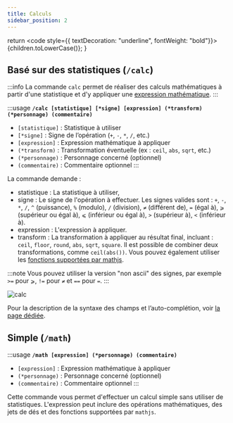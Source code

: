 ```yaml
---
title: Calculs
sidebar_position: 2
---
```

  return <code style={{ textDecoration: "underline", fontWeight: "bold"}}>{children.toLowerCase()}</code>;
}

## Basé sur des statistiques (`/calc`)
:::info
La commande `calc` permet de réaliser des calculs mathématiques à partir d'une statistique et d'y appliquer une [expression mathématique](../../introduction/expression.mdx).
:::

:::usage
**`/calc [statistique] [*signe] [expression] (*transform) (*personnage) (commentaire)`**
- `[statistique]` : Statistique à utiliser
- `[*signe]` : Signe de l’opération (`+`, `-`, `*`, `/`, etc.)
- `[expression]` : Expression mathématique à appliquer
- `(*transform)` : Transformation éventuelle (ex : `ceil`, `abs`, `sqrt`, etc.)
- `(*personnage)` : Personnage concerné (optionnel)
- `(commentaire)` : Commentaire optionnel
:::

La commande demande :
- <CL>statistique</CL> : La statistique à utiliser,
- <CL>signe</CL> : Le signe de l'opération à effectuer. Les signes valides sont : `+`, `-`, `*`, `/`, `^` (puissance), `%` (modulo), `/` (division), `≠` (différent de), `=` (égal à), `⩾` (supérieur ou égal à), `⩽` (inférieur ou égal à), `>` (supérieur à), `<` (inférieur à).
- <CL>expression</CL> : L'expression à appliquer.
- <CL>transform</CL> : La transformation à appliquer au résultat final, incluant : `ceil`, `floor`, `round`, `abs`, `sqrt`, `square`. Il est possible de combiner deux transformations, comme `ceil(abs())`. Vous pouvez également utiliser les [fonctions supportées par mathjs](https://mathjs.org/docs/reference/functions.html).

:::note
Vous pouvez utiliser la version "non ascii" des signes, par exemple `>=` pour `⩾`, `!=` pour `≠` et `==` pour `=`.
:::

![calc](/assets/rolls/db/calc.png)

Pour la description de la syntaxe des champs et l’auto-complétion, voir [la page dédiée](../../introduction/format.md).

## Simple (`/math`)
:::usage
**`/math [expression] (*personnage) (commentaire)`**
- `[expression]` : Expression mathématique à appliquer
- `(*personnage)` : Personnage concerné (optionnel)
- `(commentaire)` : Commentaire optionnel
:::

Cette commande vous permet d'effectuer un calcul simple sans utiliser de statistiques. L'expression peut inclure des opérations mathématiques, des jets de dés et des fonctions supportées par `mathjs`.